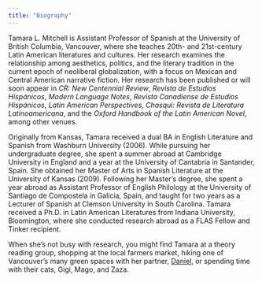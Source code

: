 ```yaml
---
title: "Biography"
---
```



Tamara L. Mitchell is Assistant Professor of Spanish at the University of British Columbia, Vancouver, where she teaches 20th- and 21st-century Latin American literatures and cultures. 
Her research examines the relationship among aesthetics, politics, and the literary tradition in the current epoch of neoliberal globalization, with a focus on Mexican and Central American narrative fiction. 
Her research has been published or will soon appear in _CR: New Centennial Review_, _Revista de Estudios Hispánicos_, _Modern Language Notes_, _Revista Canadiense de Estudios Hispánicos_, _Latin American Perspectives_, _Chasqui: Revista de Literatura Latinoamericana_, and the _Oxford Handbook of the Latin American Novel_, among other venues.



Originally from Kansas, Tamara received a dual BA in English Literature and Spanish from Washburn University (2006). 
While pursuing her undergraduate degree, she spent a summer abroad at Cambridge University in England and a year at the University of Cantabria in Santander, Spain. 
She obtained her Master of Arts in Spanish Literature at the University of Kansas (2009). 
Following her Master's degree, she spent a year abroad as Assistant Professor of English Philology at the University of Santiago de Compostela in Galicia, Spain, 
and taught for two years as a Lecturer of Spanish at Clemson University in South Carolina. 
Tamara received a Ph.D. in Latin American Literatures from Indiana University, Bloomington, where she conducted research abroad as a FLAS Fellow and Tinker recipient.


When she's not busy with research, you might find Tamara at a theory reading group, shopping at the local farmers market, hiking one of Vancouver's many green spaces with her partner, [Daniel](https://dajmcdon.github.io), or spending time with their cats, Gigi, Mago, and Zaza.
